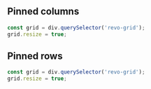 
<Meta title="Docs/Pinned rows and columns"/>

## Pinned columns

```js
const grid = div.querySelector('revo-grid');
grid.resize = true;
```

<Canvas>
  <Story id="js--column-resize"/>
</Canvas>


## Pinned rows

```js
const grid = div.querySelector('revo-grid');
grid.resize = true;
```

<Canvas>
  <Story id="js--column-resize"/>
</Canvas>